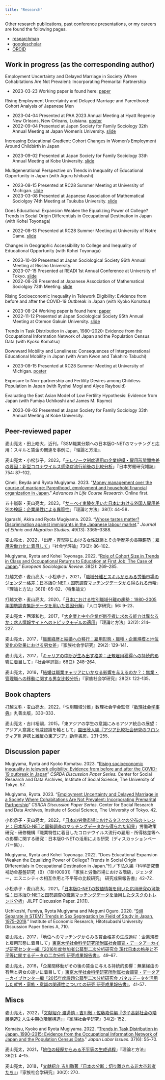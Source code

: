 ```yaml
---
title: "Research"
---
```


Other research publications, past conference presentations, or my careers are found the following pages.

-   [researchmap](https://researchmap.jp/mugiyama)
-   [googlescholar](https://scholar.google.co.jp/citations?user=oJnisc0AAAAJ)
-   [ORCID](https://orcid.org/0000-0002-6157-5575)

## Work in progress (as the corresponding author)

Employment Uncertainty and Delayed Marriage in Society Where Cohabitations Are Not Prevalent: Incorporating Premarital Partnership

-   2023-03-23 Working paper is found here: [paper](https://csrdadps.com/paper/42)

Rising Employment Uncertainty and Delayed Marriage and Parenthood: Cohort Analysis of Japanese Men

-   2023-04-04 Presented at PAA 2023 Annual Meeting at Hyatt Regency New Orleans, New Orleans, Luisiana. [poster](https://researchmap.jp/mugiyama/presentations/41665921)
-   2022-09-04 Presented at Japen Society for Family Sociology 32th Annual Meeting at Japan Women's University. [slide](https://researchmap.jp/mugiyama/presentations/38562835)

Increasing Educational Gradient: Cohort Changes in Women’s Employment Around Childbirth in Japan

-   2023-09-02 Presented at Japan Society for Family Sociology 33th Annual Meeting at Kobe University. [slide](https://researchmap.jp/mugiyama/presentations/42833861)

Multigenerational Perspective on Trends in Inequality of Educational Opportunity in Japan (with Aguru Ishibashi)

- 2023-08-15 Presented at RC28 Summer Meeting at University of Michigan. [slide](https://researchmap.jp/mugiyama/presentations/41971649)
- 2023-03-08 Presented at Japanese Association of Mathematical Sociolgoy 74th Meeting at Tsukuba University. [slide](https://researchmap.jp/mugiyama/presentations/41548059)

Does Educational Expansion Weaken the Equalizing Power of College? Trends in Social Origin Differentials in Occupational Destination in Japan (with Kohei Toyonaga)

-   2022-08-13 Presented at RC28 Summer Meeting at University of Notre Dame. [slide](https://researchmap.jp/mugiyama/presentations/38562818)

Changes in Geographic Accessibility to College and Inequality of Educational Opportunity (with Kohei Toyonaga)

-   2023-10-09 Presented at Japan Sociological Society 96th Annual Meeting at Rissho University.
-   2023-07-15 Presented at READI 1st Annual Conference at University of Tokyo. [slide](https://researchmap.jp/mugiyama/presentations/42557130)
-   2022-08-28 Presented at Japanese Association of Mathematical Sociolgoy 73th Meeting.  [slide](https://researchmap.jp/mugiyama/presentations/38562818)

Rising Socioeconomic Inequality in Telework Eligibility: Evidence from before and after the COVID-19 Outbreak in Japan (with Kyoko Komatsu)

- 2023-08-24 Working paper is found here: [paper](https://csrdadps.com/paper/56)
- 2022-11-12 Presented at Japan Sociological Society 95th Annual Meeting at Otemon Gakuin University. [slide](https://researchmap.jp/mugiyama/presentations/40475337)

Trends in Task Distribution in Japan, 1980--2020: Evidence from the Occupational Information Network of Japan and the Population Census Data (with Kyoko Komatsu)

Downward Mobility and Loneliness: Consequences of Intergenerational Educational Mobility in Japan (with Aram Kwon and Takahiro Tabuchi)

- 2023-08-15 Presented at RC28 Summer Meeting at University of Michigan. [poster](https://researchmap.jp/mugiyama/presentations/41971642)

Exposure to Non-partnership and Fertility Desires among Childless Population in Japan (with Ryohei Mogi and Alyce Raybould)

Evaluating the East Asian Model of Low Fertility Hypothesis: Evidence from Japan (with Fumiya Uchikoshi and James M. Raymo)

- 2023-09-02 Presented at Japan Society for Family Sociology 33th Annual Meeting at Kobe University.

## Peer-reviewed paper

麦山亮太・田上皓大，近刊，「SSM職業分類への日本版O-NETのマッチングと応用：スキルと賃金の関連を事例に」『理論と方法』．

麦山亮太・小松恭子，2023，「[テレワーク制度適用の企業規模・雇用形態間格差の要因：新型コロナウイルス感染症流行前後の比較分析](https://www.jil.go.jp/institute/zassi/backnumber/2023/05/index.html)」『日本労働研究雑誌』754: 87–102．

Çineli, Beyda and Ryota Mugiyama. 2023. "[Money management over the course of marriage: Parenthood, employment and household financial organization in Japan](https://doi.org/10.1016/j.alcr.2023.100544)." *Advances in Life Course Research.* Online first.

五十嵐彰・麦山亮太，2023，「[サーベイ実験を用いた日本における外国人雇用差別の検証：企業属性による異質性](https://doi.org/10.11218/ojjams.38.44)」『理論と方法』38(1): 44--58．

Igarashi, Akira and Ryota Mugiyama. 2023. "[Whose tastes matter? Discrimination against immigrants in the Japanese labour market](https://doi.org/10.1080/1369183X.2022.2163230)." *Journal of Ethnic and Migration Studies.* 49(13): 3365--3388.

麦山亮太，2022，「[出産・育児期における女性就業とその学歴差の長期趨勢：雇用労働力化に着目して]( https://doi.org/10.4057/jsr.73.86)」『社会学評論』73(2): 86--102．

Mugiyama, Ryota and Kohei Toyonaga. 2022. "[Role of Cohort Size in Trends in Class and Occupational Returns to Education at First Job: The Case of Japan](https://doi.org/10.1093/esr/jcab037)." *European Sociological Review.* 38(2): 269--285.

打越文弥・麦山亮太・小松恭子，2021，「[職域分離とスキルからみる労働市場のジェンダー格差：日本版O-NET・国勢調査マッチングデータから得られる示唆](https://doi.org/10.11218/ojjams.36.65)」『理論と方法』36(1): 65--82．（特集論文）

打越文弥・麦山亮太，2020，「[日本における性別職域分離の趨勢：1980--2005年国勢調査集計データを用いた要因分解](https://doi.org/10.24454/jps.1901001)」『人口学研究』56: 9--23．

麦山亮太・西澤和也，2017，「[大企業と中小企業が新卒者に求める能力は異なるか：求人情報サイトへのトピックモデルの適用](https://doi.org/10.11218/ojjams.32.214)」『理論と方法』32(2): 214--227．

麦山亮太，2017，「[職業経歴と結婚への移行：雇用形態・職種・企業規模と地位変化の効果における男女差](https://doi.org/10.4234/jjoffamilysociology.29.129)」『家族社会学研究』29(2): 129--141．

麦山亮太，2017，「[キャリアの中断が生み出す格差：正規雇用獲得への持続的影響に着目して](https://doi.org/10.4057/jsr.68.248)」『社会学評論』68(2): 248--264．

麦山亮太，2016，「[結婚は職業キャリアにいかなる影響を与えるのか？：無業・管理職への移動に関する男女比較分析](https://doi.org/10.4234/jjoffamilysociology.28.122)」『家族社会学研究』28(2): 122--135．

## Book chapters

打越文弥・麦山亮太，2022，「性別職域分離」数理社会学会監修『[数理社会学事典](https://www.maruzen-publishing.co.jp/item/?book_no=304405)』丸善出版，330–333．

麦山亮太・吉川裕嗣，2015，「東アジアの学生の意識にみるアジア統合の展望：アジア人意識と脅威認識を軸として」[園田茂人編『アジア比較社会研究のフロンティアⅢ 連携と離反の東アジア』勁草書房](http://www.keisoshobo.co.jp/book/b193739.html)，231-255．

## Discussion paper

Mugiyama, Ryota and Kyoko Komatsu. 2023. "[Rising socioeconomic inequality in telework eligibility: Evidence from before and after the COVID-19 outbreak in Japan](https://csrdadps.com/paper/57)" *CSRDA Discussion Paper Series.* Center for Social Research and Data Archives, Institute of Social Science, The University of Tokyo. 57. 

Mugiyama, Ryota. 2023. "[Employment Uncertainty and Delayed Marriage in a Society Where Cohabitations Are Not Prevalent: Incorporating Premarital Partnership](https://csrdadps.com/paper/42)" *CSRDA Discussion Paper Series.* Center for Social Research and Data Archives, Institute of Social Science, The University of Tokyo. 42. 

小松恭子・麦山亮太，2022，「[日本の労働市場におけるタスクの分布のトレンド：日本版O-NETと国勢調査のマッチングデータから得られた知見](https://www.jil.go.jp/tokusyu/covid-19/dp/202203/docs/DP4.pdf)」労働政策研究・研修機構『職業特性に着目したコロナウイルス流行の雇用・所得格差等への影響に関する研究：日本版O-NETの活用による研究（ディスカッションペーパー集）』．

Mugiyama, Ryota and Kohei Toyonaga. 2022. "Does Educational Expansion Weaken the Equalizing Power of College? Trends in Social Origin Differentials in Occupational Destination in Japan."竹ノ下弘久編『科学研究費補助金基盤研究（B）（18H00931）「家族と労働市場における階級，ジェンダー，エスニシティの相互作用と不平等の比較研究」 研究成果報告書』42--72．

小松恭子・麦山亮太，2021，「[日本版O-NETの数値情報を用いた応用研究の可能性：日本版O-NETと国勢調査の職業マッチングデータを活用したタスクのトレンド分析](https://www.jil.go.jp/institute/discussion/2021/21-11.html)」JILPT Discussion Paper. 21(11).

Uchikoshi, Fumiya, Ryota Mugiyama and Megumi Oguro. 2020. "[Still Separate in STEM? Trends in Sex Segregation by Field of Study in Japan, 1975--2019](http://www.ier.hit-u.ac.jp/Common/publication/DP/DPS-A710.pdf)." Institute of Economic Research, Hitotsubashi University Discussion Paper Series A, 710.

麦山亮太，2017，「地位へのマッチングからみる賃金格差の生成過程：企業規模と雇用形態に着目して」[東京大学社会科学研究所附属社会調査・データアーカイブ研究センター編『2016年度参加者公募型二次分析研究会 現代日本の格差と不平等に関するデータの二次分析 研究成果報告書』](http://csrda.iss.u-tokyo.ac.jp/rps/RPS059.pdf)，49--67．

麦山亮太，2016，「企業間移動がその後の賃金に与える持続的影響：無業経由の有無と男女の違いに着目して」[東京大学社会科学研究所附属社会調査・データアーカイブセンター編『2015年度課題公募型二次分析研究会 パネルデータを活用した就労・家族・意識の関連性についての研究 研究成果報告書』](http://csrda.iss.u-tokyo.ac.jp/rps/RPS056.pdf)，41-57．

## Miscs

麦山亮太，2022，「[文献紹介 渡邊勉・吉川徹・佐藤嘉倫編『少子高齢社会の階層構造2 人生中期の階層構造』](https://doi.org/10.4234/jjoffamilysociology.34.152)」『家族社会学研究』34(2): 152．

Komatsu, Kyoko and Ryota Mugiyama. 2022. "[Trends in Task Distribution in Japan, 1990--2015: Evidence from the Occupational Information Network of Japan and the Population Census Data](https://www.jil.go.jp/english/jli/documents/2022/037-06.pdf)." *Japan Labor Issues*. 37(6): 55--70.

麦山亮太，2021，「[地位の経歴からみる不平等の生成過程](https://doi.org/10.11218/ojjams.36.4)」『理論と方法』36(2): 4--15．

麦山亮太，2018，「[文献紹介 吉川徹著『日本の分断：切り離される非大卒若者たち』](https://doi.org/10.4234/jjoffamilysociology.30.270)」『家族社会学研究』30(2): 270．
